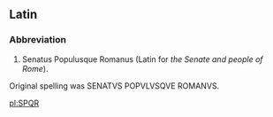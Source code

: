 ==Latin==

===Abbreviation===

# Senatus Populusque Romanus (Latin for <i>the Senate and people of Rome</i>).
Original spelling was SENATVS POPVLVSQVE ROMANVS.

[[pl:SPQR]]